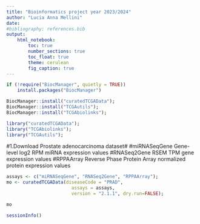 ---
title: "Bioinformatics project year 2023/2024"
author: "Lucia Anna Mellini"
date:
#bibliography: references.bib
output: 
    html_notebook:
        toc: true
        number_sections: true
        toc_float: true
        theme: cerulean
        fig_caption: true
---


```{r}
if (!require("BiocManager", quietly = TRUE))
    install.packages("BiocManager")

BiocManager::install("curatedTCGAData");
BiocManager::install("TCGAutils");
BiocManager::install("TCGAbiolinks");
```

```{r message=FALSE, warning=FALSE}
library("curatedTCGAData");
library("TCGAbiolinks");
library("TCGAutils");
```
#1.Download Prostate adenocarcinoma dataset#
#miRNASeqGene              Gene-level log2 RPM miRNA expression values
#RNASeq2Gene               RSEM TPM gene expression values
#RPPAArray                 Reverse Phase Protein Array normalized protein expression values
```{r}

assays <- c("miRNASeqGene", "RNASeq2Gene", "RPPAArray");
mo <- curatedTCGAData(diseaseCode = "PRAD", 
                        assays = assays,
                        version = "2.1.1", dry.run=FALSE);
```

```{r message=TRUE}
mo
```

```{r}
sessionInfo()
```

